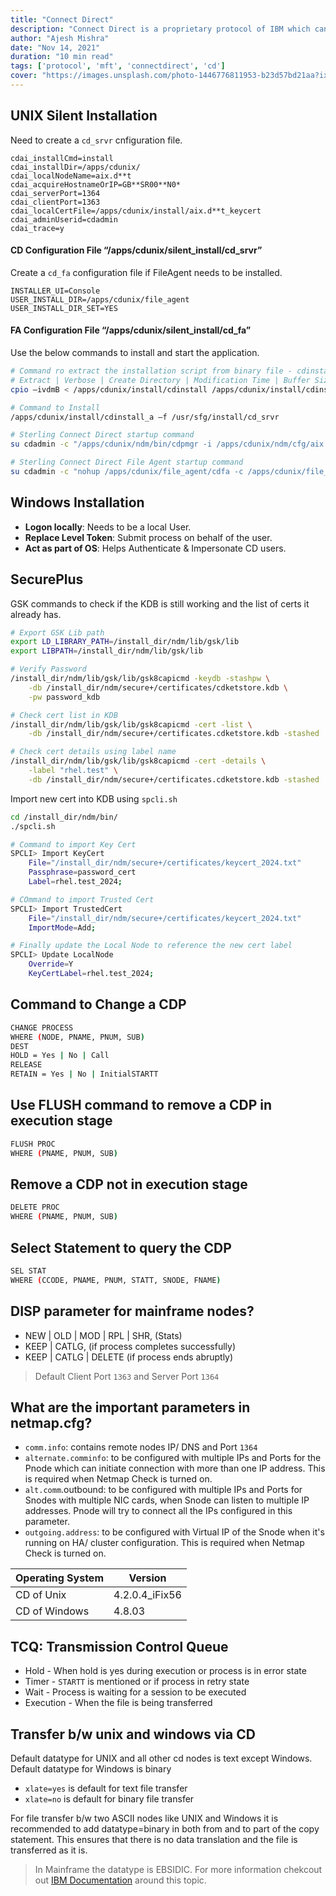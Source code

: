 ```yaml
---
title: "Connect Direct"
description: "Connect Direct is a proprietary protocol of IBM which can configured transfer files to Sterling Integrator and remote Connect:Direct nodes as it comes with both a client and server built into it."
author: "Ajesh Mishra"
date: "Nov 14, 2021"
duration: "10 min read"
tags: ['protocol', 'mft', 'connectdirect', 'cd']
cover: "https://images.unsplash.com/photo-1446776811953-b23d57bd21aa?ixlib=rb-1.2.1&ixid=MnwxMjA3fDB8MHxwaG90by1wYWdlfHx8fGVufDB8fHx8&auto=format&fit=crop&w=1472&q=80"
---
```


## UNIX Silent Installation

Need to create a `cd_srvr` cnfiguration file.

```
cdai_installCmd=install
cdai_installDir=/apps/cdunix/
cdai_localNodeName=aix.d**t
cdai_acquireHostnameOrIP=GB**SR00**N0*
cdai_serverPort=1364
cdai_clientPort=1363
cdai_localCertFile=/apps/cdunix/install/aix.d**t_keycert
cdai_adminUserid=cdadmin
cdai_trace=y
```
#### CD Configuration File “/apps/cdunix/silent_install/cd_srvr”

Create a `cd_fa` configuration file if FileAgent needs to be installed.

```
INSTALLER_UI=Console
USER_INSTALL_DIR=/apps/cdunix/file_agent
USER_INSTALL_DIR_SET=YES
```
#### FA Configuration File “/apps/cdunix/silent_install/cd_fa”

Use the below commands to install and start the application.

```bash
# Command ro extract the installation script from binary file - cdinstall
# Extract | Verbose | Create Directory | Modification Time | Buffer Size
cpio –ivdmB < /apps/cdunix/install/cdinstall /apps/cdunix/install/cdinstall_a

# Command to Install
/apps/cdunix/install/cdinstall_a –f /usr/sfg/install/cd_srvr

# Sterling Connect Direct startup command
su cdadmin -c "/apps/cdunix/ndm/bin/cdpmgr -i /apps/cdunix/ndm/cfg/aix.test/initparm.cfg &"

# Sterling Connect Direct File Agent startup command
su cdadmin -c "nohup /apps/cdunix/file_agent/cdfa -c /apps/cdunix/file_agent/aix.test.ser > /dev/null &"
```

## Windows Installation
- **Logon locally**: Needs to be a local User.
- **Replace Level Token**: Submit process on behalf of the user.
- **Act as part of OS**: Helps Authenticate & Impersonate CD users.

## SecurePlus

GSK commands to check if the KDB is still working and the list of certs it already has.

```bash
# Export GSK Lib path
export LD_LIBRARY_PATH=/install_dir/ndm/lib/gsk/lib
export LIBPATH=/install_dir/ndm/lib/gsk/lib

# Verify Password
/install_dir/ndm/lib/gsk/lib/gsk8capicmd -keydb -stashpw \
    -db /install_dir/ndm/secure+/certificates/cdketstore.kdb \
    -pw password_kdb

# Check cert list in KDB
/install_dir/ndm/lib/gsk/lib/gsk8capicmd -cert -list \
    -db /install_dir/ndm/secure+/certificates.cdketstore.kdb -stashed

# Check cert details using label name
/install_dir/ndm/lib/gsk/lib/gsk8capicmd -cert -details \
    -label "rhel.test" \
    -db /install_dir/ndm/secure+/certificates.cdketstore.kdb -stashed
```

Import new cert into KDB using `spcli.sh`

```bash
cd /install_dir/ndm/bin/
./spcli.sh

# Command to import Key Cert
SPCLI> Import KeyCert
    File="/install_dir/ndm/secure+/certificates/keycert_2024.txt"
    Passphrase=password_cert
    Label=rhel.test_2024;

# COmmand to import Trusted Cert
SPCLI> Import TrustedCert
    File="/install_dir/ndm/secure+/certificates/keycert_2024.txt"
    ImportMode=Add;

# Finally update the Local Node to reference the new cert label
SPCLI> Update LocalNode
    Override=Y
    KeyCertLabel=rhel.test_2024;
```

## Command to Change a CDP

```bash
CHANGE PROCESS 
WHERE (NODE, PNAME, PNUM, SUB)
DEST
HOLD = Yes | No | Call
RELEASE
RETAIN = Yes | No | InitialSTARTT
```

## Use FLUSH command to remove a CDP in execution stage
```bash
FLUSH PROC
WHERE (PNAME, PNUM, SUB)
```

## Remove a CDP not in execution stage
```bash
DELETE PROC
WHERE (PNAME, PNUM, SUB)
```

## Select Statement to query the CDP
```bash
SEL STAT
WHERE (CCODE, PNAME, PNUM, STATT, SNODE, FNAME)
```

## DISP parameter for mainframe nodes?
- NEW | OLD | MOD | RPL | SHR, (Stats)
- KEEP | CATLG, (if process completes successfully)
- KEEP | CATLG | DELETE (if process ends abruptly)

> Default Client Port `1363` and Server Port `1364`

## What are the important parameters in netmap.cfg?
- `comm.info`: contains remote nodes IP/ DNS and Port `1364`
- `alternate.comminfo`: to be configured with multiple IPs and Ports for the Pnode which can initiate connection with more than one IP address. This is required when Netmap Check is turned on.
- `alt.comm`.outbound: to be configured with multiple IPs and Ports for Snodes with multiple NIC cards, when Snode can listen to multiple IP addresses. Pnode will try to connect all the IPs configured in this parameter.
- `outgoing.address`: to be configured with Virtual IP of the Snode when it's running on HA/ cluster configuration. This is required when Netmap Check is turned on.

| Operating System | Version |
| --- | --- |
| CD of Unix	| 4.2.0.4_iFix56 |
| CD of Windows |	4.8.03 |

## TCQ: Transmission Control Queue
- Hold - When hold is yes during execution or process is in error state
- Timer - `STARTT` is mentioned or if process in retry state
- Wait - Process is waiting for a session to be executed
- Execution - When the file is being transferred

## Transfer b/w unix and windows via CD
Default datatype for UNIX and all other cd nodes is text except Windows. Default datatype for Windows is binary

- `xlate=yes` is default for text file transfer
- `xlate=no` is default for binary file transfer

For file transfer b/w two ASCII nodes like UNIX and Windows it is recommended to add datatype=binary in both from and to part of the copy statement. This ensures that there is no data translation and the file is transferred as it is.

> In Mainframe the datatype is EBSIDIC. For more information chekcout out [IBM Documentation](https://www.ibm.com/support/pages/how-specify-sysopts-copy-between-ascii-platforms) around this topic.


